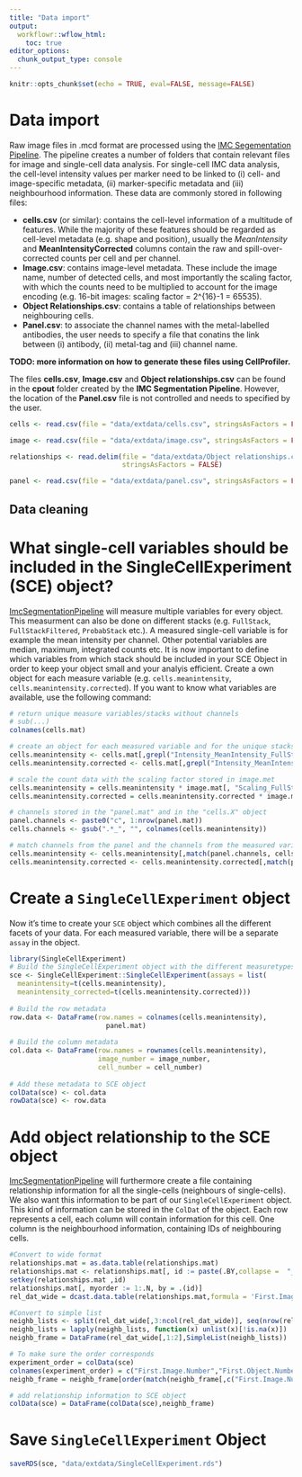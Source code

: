 ```yaml
---
title: "Data import"
output:
  workflowr::wflow_html:
    toc: true
editor_options:
  chunk_output_type: console
---
```


```r
knitr::opts_chunk$set(echo = TRUE, eval=FALSE, message=FALSE)
```

# Data import

Raw image files in .mcd format are processed using the [IMC Segementation Pipeline](https://github.com/BodenmillerGroup/ImcSegmentationPipeline).
The pipeline creates a number of folders that contain relevant files for image and single-cell data analysis.
For single-cell IMC data analysis, the cell-level intensity values per marker need to be linked to (i) cell- and image-specific metadata, (ii) marker-specific metadata and (iii) neighbourhood information.
These data are commonly stored in following files:

* __cells.csv__ (or similar): contains the cell-level information of a multitude of features. While the majority of these features should be regarded as cell-level metadata (e.g. shape and position), usually the _MeanIntensity_ and __MeanIntensityCorrected__ columns contain the raw and spill-over-corrected counts per cell and per channel.
* __Image.csv__: contains image-level metadata. These include the image name, number of detected cells, and most importantly the scaling factor, with which the counts need to be multiplied to account for the image encoding (e.g. 16-bit images: scaling factor = 2^{16}-1 = 65535).
* __Object Relationships.csv__: contains a table of relationships between neighbouring cells.
* __Panel.csv__: to associate the channel names with the metal-labelled antibodies, the user needs to specify a file that conatins the link between (i) antibody, (ii) metal-tag and (iii) channel name. 

__TODO: more information on how to generate these files using CellProfiler.__ 

The files __cells.csv__, __Image.csv__ and __Object relationships.csv__ can be found in the __cpout__ folder created by the __IMC Segmentation Pipeline__.
However, the location of the __Panel.csv__ file is not controlled and needs to specified by the user.

```r
cells <- read.csv(file = "data/extdata/cells.csv", stringsAsFactors = FALSE)

image <- read.csv(file = "data/extdata/image.csv", stringsAsFactors = FALSE)

relationships <- read.delim(file = "data/extdata/Object relationships.csv", 
                            stringsAsFactors = FALSE)

panel <- read.csv(file = "data/extdata/panel.csv", stringsAsFactors = FALSE)
```

## Data cleaning



# What single-cell variables should be included in the SingleCellExperiment (SCE) object?
[ImcSegmentationPipeline](github.com/BodenmillerGroup/ImcSegmentationPipeline) will measure multiple variables for every object. 
This measurment can also be done on different stacks (e.g. `FullStack`, `FullStackFiltered`, `ProbabStack` etc.). 
A measured single-cell variable is for example the mean intensity per channel. 
Other potential variables are median, maximum, integrated counts etc. 
It is now important to define which variables from which stack should be included in your SCE Object in order to keep your object small and your analyis efficient. 
Create a own object for each measure variable (e.g. `cells.meanintensity`, `cells.meanintensity.corrected`). 
If you want to know what variables are available, use the following command: 
```r
# return unique measure variables/stacks without channels
# sub(...)
colnames(cells.mat)
```
 
```r
# create an object for each measured variable and for the unique stacks
cells.meanintensity <- cells.mat[,grepl("Intensity_MeanIntensity_FullStackFiltered_", colnames(cells.mat))]
cells.meanintensity.corrected <- cells.mat[,grepl("Intensity_MeanIntensityCorrected_FullStackFiltered_", colnames(cells.mat))]

# scale the count data with the scaling factor stored in image.met
cells.meanintensity = cells.meanintensity * image.mat[, "Scaling_FullStackFiltered"][1]
cells.meanintensity.corrected = cells.meanintensity.corrected * image.mat[, "Scaling_FullStackFiltered"][1]

# channels stored in the "panel.mat" and in the "cells.X" object
panel.channels <- paste0("c", 1:nrow(panel.mat))
cells.channels <- gsub(".*_", "", colnames(cells.meanintensity))

# match channels from the panel and the channels from the measured variable
cells.meanintensity <- cells.meanintensity[,match(panel.channels, cells.channels)]
cells.meanintensity.corrected <- cells.meanintensity.corrected[,match(panel.channels, cells.channels)]
```

# Create a `SingleCellExperiment` object
Now it's time to create your `SCE` object which combines all the different facets of your data.
For each measured variable, there will be a separate `assay` in the object. 

```r
library(SingleCellExperiment)
# Build the SingleCellExperiment object with the different measuretypes (= assays)
sce <- SingleCellExperiment::SingleCellExperiment(assays = list(
  meanintensity=t(cells.meanintensity),
  meanintensity_corrected=t(cells.meanintensity.corrected)))
  
# Build the row metadata
row.data <- DataFrame(row.names = colnames(cells.meanintensity),
                        panel.mat)
  
# Build the column metadata
col.data <- DataFrame(row.names = rownames(cells.meanintensity),
                      image_number = image_number,
                      cell_number = cell_number)
  
# Add these metadata to SCE object
colData(sce) <- col.data
rowData(sce) <- row.data
```

# Add object relationship to the SCE object
[ImcSegmentationPipeline](github.com/BodenmillerGroup/ImcSegmentationPipeline) will furthermore create a file containing relationship information for all the single-cells (neighbours of single-cells). 
We also want this information to be part of our `SingleCellExperiment` object. 
This kind of information can be stored in the `ColDat` of the object. 
Each row represents a cell, each column will contain information for this cell. 
One column is the neighbourhood information, containing IDs of neighbouring cells. 

```r
#Convert to wide format
relationships.mat = as.data.table(relationships.mat)
relationships.mat <- relationships.mat[, id := paste(.BY,collapse =  "_"), by=.(First.Image.Number,First.Object.Number)]
setkey(relationships.mat ,id)
relationships.mat[, myorder := 1:.N, by = .(id)]
rel_dat_wide = dcast.data.table(relationships.mat,formula = 'First.Image.Number + First.Object.Number ~ myorder', value.var = 'Second.Object.Number')

#Convert to simple list
neighb_lists <- split(rel_dat_wide[,3:ncol(rel_dat_wide)], seq(nrow(rel_dat_wide)))
neighb_lists = lapply(neighb_lists, function(x) unlist(x)[!is.na(x)])
neighb_frame = DataFrame(rel_dat_wide[,1:2],SimpleList(neighb_lists))

# To make sure the order corresponds 
experiment_order = colData(sce)
colnames(experiment_order) = c("First.Image.Number","First.Object.Number")
neighb_frame = neighb_frame[order(match(neighb_frame[,c("First.Image.Number","First.Object.Number")],experiment_order)),]

# add relationship information to SCE object
colData(sce) = DataFrame(colData(sce),neighb_frame)
```

# Save `SingleCellExperiment` Object
```r
saveRDS(sce, "data/extdata/SingleCellExperiment.rds")
```



